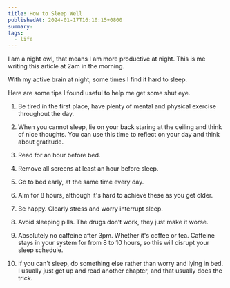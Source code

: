 ```yaml
---
title: How to Sleep Well
publishedAt: 2024-01-17T16:10:15+0800
summary:
tags:
  - life
---
```


I am a night owl, that means I am more productive at night. This is me writing this article at 2am in the morning.

With my active brain at night, some times I find it hard to sleep.

Here are some tips I found useful to help me get some shut eye.

1. Be tired in the first place, have plenty of mental and physical exercise throughout the day.

2. When you cannot sleep, lie on your back staring at the ceiling and think of nice thoughts. You can use this time to reflect on your day and think about gratitude.

3. Read for an hour before bed.

4. Remove all screens at least an hour before sleep.

5. Go to bed early, at the same time every day.

6. Aim for 8 hours, although it's hard to achieve these as you get older.

7. Be happy. Clearly stress and worry interrupt sleep.

8. Avoid sleeping pills. The drugs don’t work, they just make it worse.

9. Absolutely no caffeine after 3pm. Whether it's coffee or tea. Caffeine stays in your system for from 8 to 10 hours, so this will disrupt your sleep schedule.

10. If you can't sleep, do something else rather than worry and lying in bed. I usually just get up and read another chapter, and that usually does the trick.
